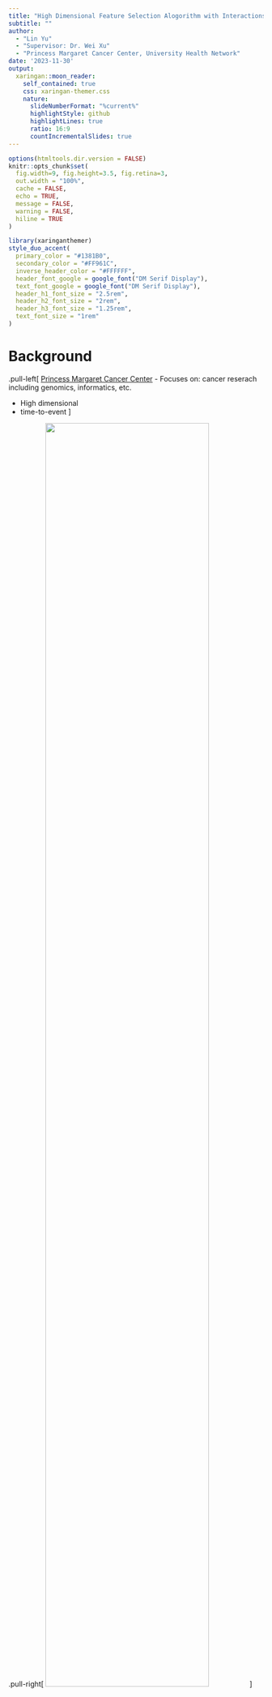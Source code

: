 ```yaml
---
title: "High Dimensional Feature Selection Alogorithm with Interactions for Time-to-Event Outcome"
subtitle: ""  
author: 
  - "Lin Yu"
  - "Supervisor: Dr. Wei Xu"
  - "Princess Margaret Cancer Center, University Health Network"
date: '2023-11-30'
output:
  xaringan::moon_reader:
    self_contained: true
    css: xaringan-themer.css
    nature:
      slideNumberFormat: "%current%"
      highlightStyle: github
      highlightLines: true
      ratio: 16:9
      countIncrementalSlides: true
---
```


```r
options(htmltools.dir.version = FALSE)
knitr::opts_chunk$set(
  fig.width=9, fig.height=3.5, fig.retina=3,
  out.width = "100%",
  cache = FALSE,
  echo = TRUE,
  message = FALSE, 
  warning = FALSE,
  hiline = TRUE
)
```

```r
library(xaringanthemer)
style_duo_accent(
  primary_color = "#1381B0",
  secondary_color = "#FF961C",
  inverse_header_color = "#FFFFFF",
  header_font_google = google_font("DM Serif Display"),
  text_font_google = google_font("DM Serif Display"),
  header_h1_font_size = "2.5rem",
  header_h2_font_size = "2rem",
  header_h3_font_size = "1.25rem",
  text_font_size = "1rem"
)
```

# Background
.pull-left[
[Princess Margaret Cancer Center](https://www.uhnresearch.ca/institutes/pm)
- Focuses on: cancer reserach including genomics, informatics, etc. 

- High dimensional
- time-to-event
]

.pull-right[
<img src="images/genetics.jpeg" width="80%">
]
Problems with modelling using high dimensional data
- model overfitting, generalizability;

- unstable estimates

- time/cost

  <span style="margin-left: 12%;color:#1381B0;font-size:1.5rem"> Feature Selection algorithm for time-to-event data is necessary</span>
---
# Background

### What is feature selection?   

--
> A process to select **a subset of features**  that are **useful** for model building

--

### Feature selection is especially useful when:
> Have data set with high dimensional feature space:  

> Number of features are relatively large compares to number of samples/"events" (e.g, genotyping data)

--

### Commonly used techniques:
> expert-based; statistics-based(for example, lasso,ridge)

---
<span style="color:black;font-weight:90;font-size:1.25rem"> 
However, **interactive effects are usually not considered** in the existing methods
</span>

--

<span style="color:black;font-weight:90;font-size:1.25rem"> 
**HDSI algorithm**: 1. interaction terms; 2. statistical significance of features

<div style="float: left; width: 33%; text-align: center;">
<img src="images/00related_work1.png" > 
</div>

<div style="float: left; width: 33%; text-align: center;">
<img src="images/00related_work3.png" > 
</div>

<div style="float: left; width: 33%; text-align: center;">
<img src="images/00related_work2.png" > 
</div>
---
class: center, middle 

<span style="color:black;font-weight:90;font-size:1.8rem"> 
Question:   Is HDSI/RHDSI Robust? Can it be extend to different types of data? </span>

--

<br>

<span style="color:black;font-weight:90;font-size:1.8rem"> 
Objective: 
Develop feature selection algorithm with **interactions** for **time-to-event data**
</span>

---
# Method Pipeline
> ### Step 1: Develop algorithms for model building and hyper parameters tuning

<br>
> ### Step 2: Conduct simulations with high dimensional features with both marginal and interactive effects

<br>

> ### Step 3: Evaluate the model performance on simulated data and compare the developed method with existing methods


<br>
> ### Step 4: Implement the algorithm into real clinical study




---
# Step:

<div style="float: left; width: 30%; text-align: center;">

<img src="images/02boot1.png">
<br>
<br>
Original dataset   
<br>
<br>
dimension:(n,p)


</div>

--

<div style="float: left; width: 30%; text-align: center;">

<img src="images/02boot2.png">
<br>
<br>
&nbsp &nbsp &nbsp &nbsp &nbsp &nbsp bootstrap set 
<br>
<br>
&nbsp &nbsp &nbsp &nbsp &nbsp &nbsp  without interactions

<br>
<br>
&nbsp &nbsp &nbsp &nbsp &nbsp &nbsp  dimension:(n,k)

</div>

--

<div style="float: left; width: 40%; text-align: center;">

<img src="images/02boot3.png">
<br>
<br>
&nbsp &nbsp &nbsp &nbsp &nbsp &nbsp bootstrap set 
<br>
<br>
&nbsp &nbsp &nbsp &nbsp &nbsp &nbsp  with interactions

<br>
<br>
&nbsp &nbsp &nbsp &nbsp &nbsp &nbsp  dimension:(n,k+choose(k,2)) 

</div>

---
## Step 2: Generate Bootstrap Sets

> **Step 2b):** Generate **B** Bootstrap sets, i.e.,repeat Step 2a) B times

<br>
<img src="images/02boot5.png">

---
## Step 3: Build Model & Select Features 

> **Step 3a):** For the $j^{th}$ bootstrap set, apply feature selection algorithms (e.g., lasso/ridge) to fit a model:

.pull-left[<img src="images/03model_dat.png" width="65%">
- for illustration purpose,
consider two features

- n observations]               

--

.pull-right[<img src="images/03model_out.png" width="65%">
$X_i: i^{th} \text{feature, } i \in \{ \text{1,2,3,...p,p+1,...}{p\choose 2}\}$

$\hat{\beta_i^j} \text{ :estimate of } X_i \text{ in the } j^{th} \text{ bootstrap set, } j \in \{ \text{1,2,3,...k}\}$

$C_i^j \text{ :C index of } X_i \text{ in the } j^{th} \text{ bootstrap set, }j \in \{ \text{1,2,3,...k}\}$
]


---

> **Step 3b):** Repeat 3a) for all boostrap sets:

<img src="images/03model_out1.png" width="80%">

--

> **Step 3c):** Pool results: 

.pull-left[
$$\hat{\beta_i} = \sum_{j=1}^{k}\hat{\beta}_i^j/b_j \text{,           }
quantile( \hat{\beta}_i)$$

]

.pull-right[
- $\beta_i$: pooled coefficient estimate of  $X_i$

- $b_j$: the number of bootstrap sets containing $X_i$

- $quantile( \hat{\beta}_i)$: quantile of coefficient estimate of $X_i$
]

.pull-left[
$$C_i =min(C_i^j)$$]
.pull-right[
- the $C$ index of $X_i$
]

---
## Step 3: Build Model & Select Features

.pull-left[
> **Step 3d):** Select features  

- Is $X_i$ significant? (quantile includes 0)

- Does $X_i$ occur in models with high C-index

]

--

.pull-left[
> **Step 3e):** Tune hyperparameter   

- repeat step 1 - step 3d) with different:

  - number of bootstrap sets
  - number of features
  - ...
]

--

## Step 4: Compare different methods in simulation and real-world data
- In simulation data: HDSI vs. lasso/ridge 

- Real data analysis: Apply HDSI to real data and evaluate the model performance.
---
class: middle, center

# Thank you!

---

.pull-right[
> **with feature selection:** 
remove noisy features; cost/time-effective; improve prediction performance 
]

---

Related research work 

.pull-left[<img src="images/00related_work1.png" width="80%">]

--

.pull-right[<img src="images/00related_work2.png" width="80%">]

</span> 


---
## Step 1: Simulate Time-to-Event Data (cont'd)
.pull-left[
###CDF of survival function of Cox model             

  $F(t|X) = 1 - S(t|X) = 1 - e^{ H_0(t)*e^{\beta X}}$  
- $X$: feature vector, $t$: survival time, $\beta$ estimate vector

-  $F(t|X)$: CDF of survival function 

- $S(t|X)$: survival function

- $H_0(t)$: CDF of hazard function


]

--

.pull-right[
###Nice properties of uniform(0,1)
- **Property 1:** $T|X$ ~ $F$ implies $F(T|X)$ ~ Unif(0,1)

  - $F(T|X) =1 - e^{ H_0(T)*e^{\beta X}}$ ~Unif(0,1)

- **Property 2:** $U$ ~Unif(0,1), then $1-U$ ~ Unif(0,1)
  - $U = e^{ H_0(T)*e^{\beta X}}$ ~Unif(0,1)
  
  - $T = H_0^{-1}[-log(U)e^{(-\beta X)}]$
]  
--
.pull-left[
> **Step 1a):** generate X, T, and censoring time 

- X ~ mvrnorm

- $T = H_0^{-1}[-log(U)e^{(-\beta X)}]$    

- Censoring time ~ uniform
]
--
.pull-right[
> **Step 1b):** obtain event time and status 

- time = $min$( $T$ ,Censoring time)

- status = $I$( $T$ < Censoring time)
]


---
## Step 1: Simulate Time-to-Event Data
.pull-left[       
<img src="images/01survival_dat.png" style="width: 95%"/> 
]

.pull-right[       
- Dimension:  $n·(p+2)$  
<br>     
 - n observations 
 - p features
 - outcome: event time and status
]

--

<br>
.pull-left[       
> ### How to simulate features?

- Assumption: $X_p$ ~ $N(\mu,\sigma^2)$

- pre-specified correlation matrix

- $X$ will be generated from multivariate normal

]

--
.pull-right[       
>### How to simulate time & status?

- Assumptions:
  - Survival time ~ exp( $\lambda$ )
  
  - Censoring time ~ unif(0,b)
]

